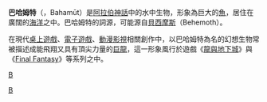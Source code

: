 {{about|阿拉伯神話中的生物||巴哈姆特 (消歧義)}}
{{Expand language|1=en|time=2021-04-29T08:53:21+00:00}}

'''巴哈姆特'''（{{lang-ar|بهموت}}，Bahamūt）是[[阿拉伯神話|阿拉伯神話]]中的水中生物，形象為巨大的[[魚|魚]]，居住在廣闊的[[海洋|海洋]]之中。巴哈姆特的詞源，可能源自[[貝西摩斯|貝西摩斯]]（Behemoth）。

在現代[[桌上遊戲|桌上遊戲]]、[[電子遊戲|電子遊戲]]、[[動漫|動漫]][[影視|影視]]相關創作中，以巴哈姆特為名的幻想生物常被描述成能飛翔又具有頂尖力量的[[龍形傳說生物|巨龍]]，這一形象風行於遊戲《[[龍與地下城|龍與地下城]]》與《[[Final_Fantasy|Final Fantasy]]》等系列之中。

{{Myth-stub}}
[[Category:神话传说中的鱼|B]]
[[category:阿拉伯傳說生物|B]]